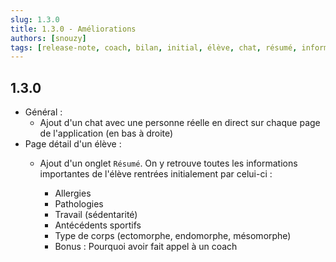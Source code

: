 ```yaml
---
slug: 1.3.0
title: 1.3.0 - Améliorations
authors: [snouzy]
tags: [release-note, coach, bilan, initial, élève, chat, résumé, informations, importantes, allergies, pathologies, travail, sédentarité, antécédents, sportifs, type, corps, ectomorphe, endomorphe, m�]
---
```


## 1.3.0
- Général :
    - Ajout d'un chat avec une personne réelle en direct sur chaque page de l'application (en bas à droite)
- Page détail d'un élève : 
    - Ajout d'un onglet `Résumé`. On y retrouve toutes les informations
    importantes de l'élève rentrées initialement par celui-ci :

        - Allergies
        - Pathologies
        - Travail (sédentarité)
        - Antécédents sportifs
        - Type de corps (ectomorphe, endomorphe, mésomorphe)
        - Bonus : Pourquoi avoir fait appel à un coach